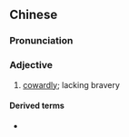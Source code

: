 {{also|冇胆}}
==Chinese==
{{zh-forms|s=冇胆}}

===Pronunciation===
{{zh-pron
|c=mou5 daam2
|cat=a
}}

===Adjective===
{{zh-adj}}

# {{lb|zh|Cantonese}} [[cowardly]]; lacking bravery

====Derived terms====
* {{zh-l|冇膽鬼}}